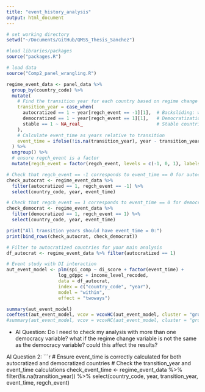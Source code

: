 ```yaml
---
title: "event_history_analysis"
output: html_document
---
```


```r
# set working directory
setwd("~/Documents/GitHub/QMSS_Thesis_Sanchez")

#load libraries/packages
source("packages.R")

# load data
source("Comp2_panel_wrangling.R")
```



```r
regime_event_data <- panel_data %>%
  group_by(country_code) %>%
  mutate(
    # Find the transition year for each country based on regime change type
    transition_year = case_when(
      autocratized == 1 ~ year[regch_event == -1][1],  # Backsliding: when regch_event = -1
      democratized == 1 ~ year[regch_event == 1][1],   # Democratization: when regch_event = 1
      stable == 1 ~ NA_real_                           # Stable countries: no transition
    ),
    # Calculate event_time as years relative to transition
    event_time = ifelse(!is.na(transition_year), year - transition_year, NA)
  ) %>%
  ungroup() %>% 
  # ensure regch_event is a factor
  mutate(regch_event = factor(regch_event, levels = c(-1, 0, 1), labels = c("Autocratization", "Stable", "Democratization")))

# Check that regch_event == -1 corresponds to event_time == 0 for autocratized countries
check_autocrat <- regime_event_data %>%
  filter(autocratized == 1, regch_event == -1) %>%
  select(country_code, year, event_time)

# Check that regch_event == 1 corresponds to event_time == 0 for democratized countries  
check_democrat <- regime_event_data %>%
  filter(democratized == 1, regch_event == 1) %>%
  select(country_code, year, event_time)

print("All transition years should have event_time = 0:")
print(bind_rows(check_autocrat, check_democrat))

```

```r
# Filter to autocratized countries for your main analysis
df_autocrat <- regime_event_data %>% filter(autocratized == 1)

# Event study with DI interaction
aut_event_model <- plm(spi_comp ~ di_score + factor(event_time) + 
                   log_gdppc + income_level_recoded,
                   data = df_autocrat,
                   index = c("country_code", "year"), 
                   model = "within", 
                   effect = "twoways")

summary(aut_event_model)
coeftest(aut_event_model, vcov = vcovHC(aut_event_model, cluster = "group", type = "HC1"))
#summary(aut_event_model, vcov = vcovHC(aut_event_model, cluster = "group", type = "HC1"))

```

- AI Question: Do I need to check my analysis with more than one democracy variable? what if the regime change variable is not the same as the democracy variable? could this affect the results?



AI Question 2: 
```r
# Ensure event_time is correctly calculated for both autocratized and democratized countries
# Check the transition_year and event_time calculations
check_event_time <- regime_event_data %>%
  filter(!is.na(transition_year)) %>%
  select(country_code, year, transition_year, event_time, regch_event)
